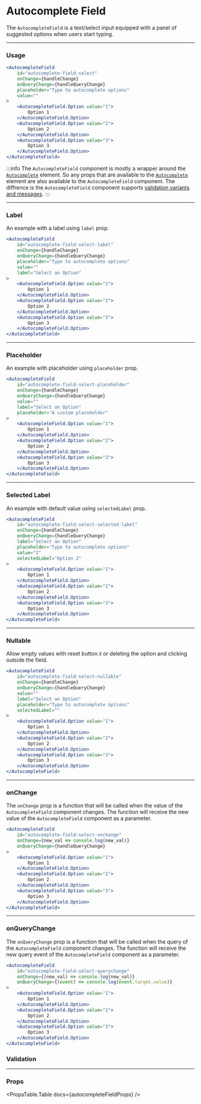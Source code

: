 
# Autocomplete Field
The `AutocompleteField` is a text/select input equipped with a panel of suggested options when users start typing.

<NewfoldRoot>
    <AutocompleteFieldDemo />
</NewfoldRoot>

---
### Usage
```jsx
<AutocompleteField
    id="autocomplete-field-select"
    onChange={handleChange}
    onQueryChange={handleQueryChange}
    placeholder="Type to autocomplete options"
    value=""
>
    <AutocompleteField.Option value="1">
        Option 1
    </AutocompleteField.Option>
    <AutocompleteField.Option value="2">
        Option 2
    </AutocompleteField.Option>
    <AutocompleteField.Option value="3">
        Option 3
    </AutocompleteField.Option>
</AutocompleteField>
```
:::info
The `AutocompleteField` component is mostly a wrapper around the [`Autocomplete`](../elements/autocomplete) element.
So any props that are available to the [`Autocomplete`](../elements/autocomplete) element are
also available to the `AutocompleteField` component. The diffrence is the `AutocompleteField`
component supports [validation variants and messages](#validation).
:::

---
### Label
An example with a label using `label` prop.

<NewfoldRoot>
    <AutocompleteFieldDemo label="Select an Option"/>
</NewfoldRoot>

```jsx
<AutocompleteField
    id="autocomplete-field-select-label"
    onChange={handleChange}
    onQueryChange={handleQueryChange}
    placeholder="Type to autocomplete options"
    value=""
    label="Select an Option"
>
    <AutocompleteField.Option value="1">
        Option 1
    </AutocompleteField.Option>
    <AutocompleteField.Option value="2">
        Option 2
    </AutocompleteField.Option>
    <AutocompleteField.Option value="3">
        Option 3
    </AutocompleteField.Option>
</AutocompleteField>
```

---
### Placeholder
An example with placeholder using `placeholder` prop.

<NewfoldRoot>
    <AutocompleteFieldDemo 
        label="Select an Option"
        placeholder="A custom placeholder"
    />
</NewfoldRoot>

```jsx
<AutocompleteField
    id="autocomplete-field-select-placeholder"
    onChange={handleChange}
    onQueryChange={handleQueryChange}
    value=""
    label="Select an Option"
    placeholder="A custom placeholder"
>
    <AutocompleteField.Option value="1">
        Option 1
    </AutocompleteField.Option>
    <AutocompleteField.Option value="2">
        Option 2
    </AutocompleteField.Option>
    <AutocompleteField.Option value="3">
        Option 3
    </AutocompleteField.Option>
</AutocompleteField>
```

---
### Selected Label
An example with default value using `selectedLabel` prop.

<NewfoldRoot>
    <AutocompleteFieldDemo 
        label="Select an Option"
        placeholder="A custom placeholder"
        selectedLabel="Option 2"
        value="2"
    />
</NewfoldRoot>

```jsx
<AutocompleteField
    id="autocomplete-field-select-selected-label"
    onChange={handleChange}
    onQueryChange={handleQueryChange}
    label="Select an Option"
    placeholder="Type to autocomplete options"
    value="2"
    selectedLabel="Option 2"
>
    <AutocompleteField.Option value="1">
        Option 1
    </AutocompleteField.Option>
    <AutocompleteField.Option value="2">
        Option 2
    </AutocompleteField.Option>
    <AutocompleteField.Option value="3">
        Option 3
    </AutocompleteField.Option>
</AutocompleteField>
```

---
### Nullable
Allow empty values with reset button `X` or deleting the option and clicking outside the field.

<NewfoldRoot>
    <AutocompleteFieldDemo 
        label="Select an Option"
        placeholder="Type to autocomplete options"
        value="2"
        selectedLabel="Option 2"
        nullable={true}
    />
</NewfoldRoot>

```jsx
<AutocompleteField
    id="autocomplete-field-select-nullable"
    onChange={handleChange}
    onQueryChange={handleQueryChange}
    value=""
    label="Select an Option"
    placeholder="Type to autocomplete options"
    selectedLabel=""
>
    <AutocompleteField.Option value="1">
        Option 1
    </AutocompleteField.Option>
    <AutocompleteField.Option value="2">
        Option 2
    </AutocompleteField.Option>
    <AutocompleteField.Option value="3">
        Option 3
    </AutocompleteField.Option>
</AutocompleteField>
```

---
### onChange
The `onChange` prop is a function that will be called when the value of the `AutocompleteField` component changes.
The function will receive the new value of the `AutocompleteField` component as a parameter.

```jsx
<AutocompleteField
    id="autocomplete-field-select-onchange"
    onChange={new_val => console.log(new_val)}
    onQueryChange={handleQueryChange}
>
    <AutocompleteField.Option value="1">
        Option 1
    </AutocompleteField.Option>
    <AutocompleteField.Option value="2">
        Option 2
    </AutocompleteField.Option>
    <AutocompleteField.Option value="3">
        Option 3
    </AutocompleteField.Option>
</AutocompleteField>
```

---
### onQueryChange
The `onQueryChange` prop is a function that will be called when the query of the `AutocompleteField` component changes.
The function will receive the new query event of the `AutocompleteField` component as a parameter.

```jsx
<AutocompleteField
    id="autocomplete-field-select-querychange"
    onChange={(new_val) => console.log(new_val)}
    onQueryChange={(event) => console.log(event.target.value)}
>
    <AutocompleteField.Option value="1">
        Option 1
    </AutocompleteField.Option>
    <AutocompleteField.Option value="2">
        Option 2
    </AutocompleteField.Option>
    <AutocompleteField.Option value="3">
        Option 3
    </AutocompleteField.Option>
</AutocompleteField>
```

### Validation
<AutocompleteFieldValidationVariants />

---
### Props
<PropsTable.Table docs={autocompleteFieldProps} />
